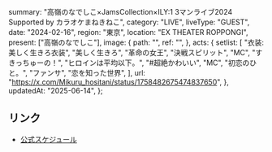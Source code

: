   summary: "高嶺のなでしこ×JamsCollection×ILY:1 3マンライブ2024 Supported by カラオケまねきねこ",
  category: "LIVE",
  liveType: "GUEST",
  date: "2024-02-16",
  region: "東京",
  location: "EX THEATER ROPPONGI",
  present: ["高嶺のなでしこ"],
  image: {
    path: "",
    ref: "",
  },
  acts: {
    setlist: [
      "衣装: 美しく生きろ衣装",
      "美しく生きろ",
      "革命の女王",
      "決戦スピリット",
      "MC",
      "すきっちゅーの！",
      "ヒロインは平均以下。",
      "#超絶かわいい",
      "MC",
      "初恋のひと。",
      "ファンサ",
      "恋を知った世界",
    ],
    url: "https://x.com/Mikuru_hositani/status/1758482675474837650",
  },
  updatedAt: "2025-06-14",
};

## リンク

- [公式スケジュール](https://takanenonadeshiko.jp/?p=1659)
